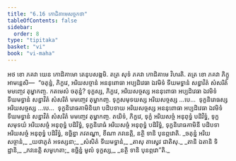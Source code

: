```yaml
---
title: "6.16 កោដិគាមេសច្ចកថា"
tableOfContents: false
sidebar:
  order: 8
type: "tipitaka"
basket: "vi"
book: "vi-maha"
---
```



<DynamicBreadcrumb />

<Division number="287" book="vi-maha">

<Paragraph number="1309" book="vi-maha">
អថ ខោ ភគវា យេន កោដិគាមោ តេនុបសង្កមិ. តត្រ សុទំ ភគវា កោដិគាមេ វិហរតិ. តត្រ ខោ ភគវា ភិក្ខូ អាមន្តេសិ—  “ចតុន្នំ, ភិក្ខវេ, អរិយសច្ចានំ អននុពោធា អប្បដិវេធា ឯវមិទំ ទីឃមទ្ធានំ សន្ធាវិតំ សំសរិតំ មមញ្ចេវ តុម្ហាកញ្ច. កតមេសំ ចតុន្នំ? ទុក្ខស្ស, ភិក្ខវេ, អរិយសច្ចស្ស អននុពោធា អប្បដិវេធា ឯវមិទំ ទីឃមទ្ធានំ សន្ធាវិតំ សំសរិតំ មមញ្ចេវ តុម្ហាកញ្ច. ទុក្ខសមុទយស្ស អរិយសច្ចស្ស …បេ…  ទុក្ខនិរោធស្ស អរិយសច្ចស្ស …បេ…  ទុក្ខនិរោធគាមិនិយា បដិបទាយ អរិយសច្ចស្ស អននុពោធា អប្បដិវេធា ឯវមិទំ ទីឃមទ្ធានំ សន្ធាវិតំ សំសរិតំ មមញ្ចេវ តុម្ហាកញ្ច. តយិទំ, ភិក្ខវេ, ទុក្ខំ អរិយសច្ចំ អនុពុទ្ធំ បដិវិទ្ធំ, ទុក្ខសមុទយំ អរិយសច្ចំ អនុពុទ្ធំ បដិវិទ្ធំ, ទុក្ខនិរោធំ អរិយសច្ចំ អនុពុទ្ធំ បដិវិទ្ធំ, ទុក្ខនិរោធគាមិនី បដិបទា អរិយសច្ចំ អនុពុទ្ធំ បដិវិទ្ធំ, ឧច្ឆិន្នា ភវតណ្ហា, ខីណា ភវនេត្តិ, នត្ថិ ទានិ បុនព្ភវោតិ.
</Paragraph>

<Paragraph number="1310" type="verses" book="vi-maha">
_ចតុន្នំ អរិយសច្ចានំ,_  
_យថាភូតំ អទស្សនា;_  
_សំសិតំ ទីឃមទ្ធានំ,_  
_តាសុ តាស្វេវ ជាតិសុ._  

</Paragraph>

<Paragraph number="1311" type="verses" book="vi-maha">
_តានិ ឯតានិ ទិដ្ឋានិ,_  
_ភវនេត្តិ សមូហតា;_  
ឧច្ឆិន្នំ មូលំ ទុក្ខស្ស,_  
_នត្ថិ ទានិ បុនព្ភវោ”តិ._
</Paragraph>
</Division>